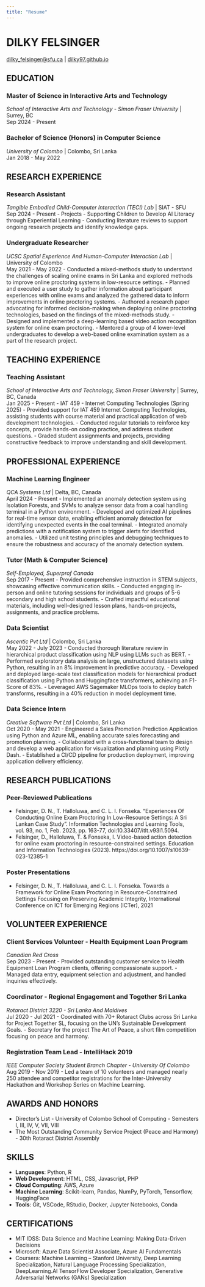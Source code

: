 ```yaml
---
title: "Resume"
---
```


# DILKY FELSINGER
[dilky_felsinger@sfu.ca](mailto:dilky_felsinger@sfu.ca) | [dilky97.github.io](https://dilky97.github.io)

## EDUCATION

### Master of Science in Interactive Arts and Technology
*School of Interactive Arts and Technology - Simon Fraser University* | Surrey, BC  
Sep 2024 - Present  

### Bachelor of Science (Honors) in Computer Science
*University of Colombo* | Colombo, Sri Lanka  
Jan 2018 - May 2022  

## RESEARCH EXPERIENCE

### Research Assistant
*Tangible Embodied Child-Computer Interaction (TECI) Lab* | SIAT - SFU  
Sep 2024 - Present
- Projects - Supporting Children to Develop AI Literacy through Experiential Learning
- Conducting literature reviews to support ongoing research projects and identify knowledge gaps.

### Undergraduate Researcher
*UCSC Spatial Experience And Human-Computer Interaction Lab* | University of Colombo  
May 2021 - May 2022
- Conducted a mixed-methods study to understand the challenges of scaling online exams in Sri Lanka and explored methods to improve online proctoring systems in low-resource settings.
- Planned and executed a user study to gather information about participant experiences with online exams and analyzed the gathered data to inform improvements in online proctoring systems.
- Authored a research paper advocating for informed decision-making when deploying online proctoring technologies, based on the findings of the mixed-methods study.
- Designed and implemented a deep-learning based video action recognition system for online exam proctoring.
- Mentored a group of 4 lower-level undergraduates to develop a web-based online examination system as a part of the research project.

## TEACHING EXPERIENCE

### Teaching Assistant
*School of Interactive Arts and Technology, Simon Fraser University* | Surrey, BC, Canada  
Jan 2025 - Present
- IAT 459 - Internet Computing Technologies (Spring 2025)
- Provided support for IAT 459 Internet Computing Technologies, assisting students with course material and practical application of web development technologies.
- Conducted regular tutorials to reinforce key concepts, provide hands-on coding practice, and address student questions.
- Graded student assignments and projects, providing constructive feedback to improve understanding and skill development.

## PROFESSIONAL EXPERIENCE

### Machine Learning Engineer
*QCA Systems Ltd* | Delta, BC, Canada  
April 2024 - Present
- Implemented an anomaly detection system using Isolation Forests, and SVMs to analyze sensor data from a coal handling terminal in a Python environment.
- Developed and optimized AI pipelines for real-time sensor data, enabling efficient anomaly detection for identifying unexpected events in the coal terminal.
- Integrated anomaly predictions with a notification system to trigger alerts for identified anomalies.
- Utilized unit testing principles and debugging techniques to ensure the robustness and accuracy of the anomaly detection system.

### Tutor (Math & Computer Science)
*Self-Employed, Superprof Canada*  
Sep 2017 - Present
- Provided comprehensive instruction in STEM subjects, showcasing effective communication skills.
- Conducted engaging in-person and online tutoring sessions for individuals and groups of 5-6 secondary and high school students.
- Crafted impactful educational materials, including well-designed lesson plans, hands-on projects, assignments, and practice problems.

### Data Scientist
*Ascentic Pvt Ltd* | Colombo, Sri Lanka  
May 2022 - July 2023
- Conducted thorough literature review in hierarchical product classification using NLP using LLMs such as BERT.
- Performed exploratory data analysis on large, unstructured datasets using Python, resulting in an 8% improvement in predictive accuracy.
- Developed and deployed large-scale text classification models for hierarchical product classification using Python and Huggingface transformers, achieving an F1-Score of 83%.
- Leveraged AWS Sagemaker MLOps tools to deploy batch transforms, resulting in a 40% reduction in model deployment time.

### Data Science Intern
*Creative Software Pvt Ltd* | Colombo, Sri Lanka  
Oct 2020 - May 2021
- Engineered a Sales Promotion Prediction Application using Python and Azure ML, enabling accurate sales forecasting and promotion planning.
- Collaborated with a cross-functional team to design and develop a web application for visualization and planning using Plotly Dash.
- Established a CI/CD pipeline for production deployment, improving application delivery efficiency.

## RESEARCH PUBLICATIONS

### Peer-Reviewed Publications
- Felsinger, D. N., T. Halloluwa, and C. L. I. Fonseka. "Experiences Of Conducting Online Exam Proctoring In Low-Resource Settings: A Sri Lankan Case Study". Information Technologies and Learning Tools, vol. 93, no. 1, Feb. 2023, pp. 163-77, doi:10.33407/itlt.v93i1.5094.
- Felsinger, D., Halloluwa, T. & Fonseka, I. Video-based action detection for online exam proctoring in resource-constrained settings. Education and Information Technologies (2023). https://doi.org/10.1007/s10639-023-12385-1

### Poster Presentations
- Felsinger, D. N., T. Halloluwa, and C. L. I. Fonseka. Towards a Framework for Online Exam Proctoring in Resource-Constrained Settings Focusing on Preserving Academic Integrity, International Conference on ICT for Emerging Regions (ICTer), 2021

## VOLUNTEER EXPERIENCE

### Client Services Volunteer - Health Equipment Loan Program
*Canadian Red Cross*  
Sep 2023 - Present
- Provided outstanding customer service to Health Equipment Loan Program clients, offering compassionate support.
- Managed data entry, equipment selection and adjustment, and handled inquiries effectively.

### Coordinator - Regional Engagement and Together Sri Lanka
*Rotaract District 3220 - Sri Lanka And Maldives*  
Jul 2020 - Jul 2021
- Coordinated with 70+ Rotaract Clubs across Sri Lanka for Project Together SL, focusing on the UN's Sustainable Development Goals.
- Secretary for the project The Art of Peace, a short film competition focusing on peace and harmony.

### Registration Team Lead - IntelliHack 2019
*IEEE Computer Society Student Branch Chapter - University Of Colombo*  
Aug 2019 - Nov 2019
- Led a team of 10 volunteers and managed nearly 250 attendee and competitor registrations for the Inter-University Hackathon and Workshop Series on Machine Learning.

## AWARDS AND HONORS
- Director's List - University of Colombo School of Computing - Semesters I, III, IV, V, VII, VIII
- The Most Outstanding Community Service Project (Peace and Harmony) - 30th Rotaract District Assembly

## SKILLS
- **Languages**: Python, R
- **Web Development**: HTML, CSS, Javascript, PHP
- **Cloud Computing**: AWS, Azure
- **Machine Learning**: Scikit-learn, Pandas, NumPy, PyTorch, Tensorflow, HuggingFace
- **Tools**: Git, VSCode, RStudio, Docker, Jupyter Notebooks, Conda

## CERTIFICATIONS
- MIT IDSS: Data Science and Machine Learning: Making Data-Driven Decisions
- Microsoft: Azure Data Scientist Associate, Azure AI Fundamentals
- Coursera: Machine Learning – Stanford University, Deep Learning Specialization, Natural Language Processing Specialization, DeepLearning.AI TensorFlow Developer Specialization, Generative Adversarial Networks (GANs) Specialization